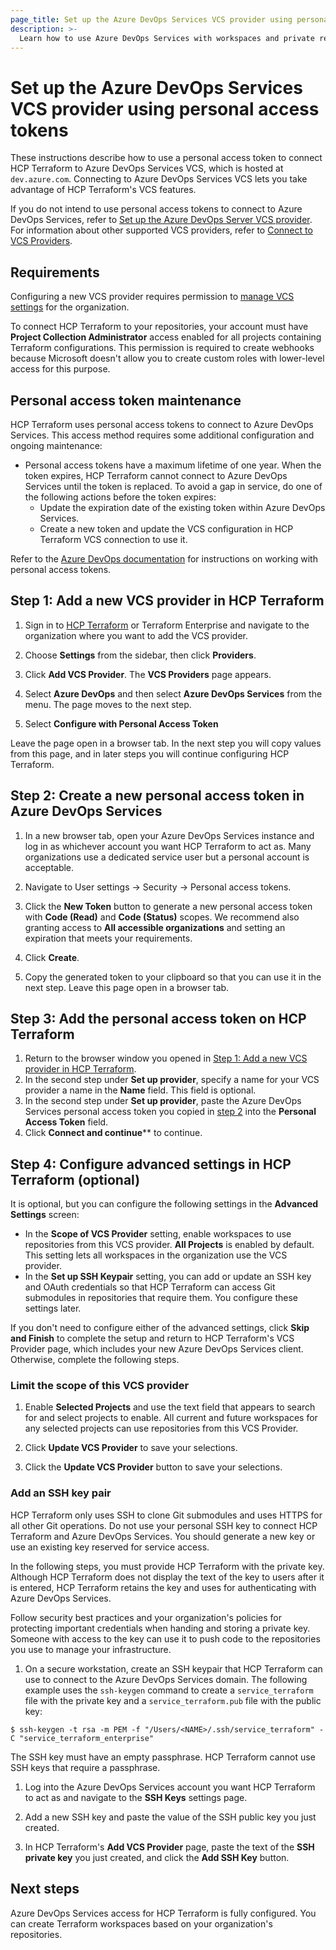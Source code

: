 ```yaml
---
page_title: Set up the Azure DevOps Services VCS provider using personal access tokens
description: >-
  Learn how to use Azure DevOps Services with workspaces and private registry modules in HCP Terraform using personal access tokens.
---
```


# Set up the Azure DevOps Services VCS provider using personal access tokens

These instructions describe how to use a personal access token to connect HCP Terraform to Azure DevOps Services VCS, which is hosted at `dev.azure.com`. Connecting to Azure DevOps Services VCS lets you take advantage of HCP Terraform's VCS features. 

If you do not intend to use personal access tokens to connect to Azure DevOps Services, refer to [Set up the Azure DevOps Server VCS provider](/terraform/cloud-docs/vcs/azure-devops-server). For information about other supported VCS providers, refer to [Connect to VCS Providers](/terraform/cloud-docs/vcs).

## Requirements

Configuring a new VCS provider requires permission to [manage VCS settings](/terraform/cloud-docs/users-teams-organizations/permissions#manage-vcs-settings) for the organization.

To connect HCP Terraform to your repositories, your account must have **Project Collection Administrator** access enabled for all projects containing Terraform configurations. This permission is required to create webhooks because Microsoft doesn't allow you to create custom roles with lower-level access for this purpose.

[permissions-citation]: #intentionally-unused---keep-for-maintainers

## Personal access token maintenance

HCP Terraform uses personal access tokens to connect to Azure DevOps Services. This access method requires some additional configuration and ongoing maintenance:

- Personal access tokens have a maximum lifetime of one year. When the token expires, HCP Terraform cannot connect to Azure DevOps Services until the token is replaced. To avoid a gap in service, do one of the following actions before the token expires:
  - Update the expiration date of the existing token within Azure DevOps Services. 
  - Create a new token and update the VCS configuration in HCP Terraform VCS connection to use it.

Refer to the [Azure DevOps documentation](https://learn.microsoft.com/en-us/azure/devops/organizations/accounts/use-personal-access-tokens-to-authenticate?toc=%2Fazure%2Fdevops%2Forganizations%2Ftoc.json&view=azure-devops&tabs=Windows) for instructions on working with personal access tokens.

## Step 1: Add a new VCS provider in HCP Terraform


1. Sign in to [HCP Terraform](https://app.terraform.io/) or Terraform Enterprise and navigate to the organization where you want to add the VCS provider.

1. Choose **Settings** from the sidebar, then click **Providers**.

1. Click **Add VCS Provider**. The **VCS Providers** page appears.

1. Select **Azure DevOps** and then select **Azure DevOps Services** from the menu. The page moves to the next step.

1. Select **Configure with Personal Access Token**

Leave the page open in a browser tab. In the next step you will copy values from this page, and in later steps you will continue configuring HCP Terraform.

## Step 2: Create a new personal access token in Azure DevOps Services

1. In a new browser tab, open your Azure DevOps Services instance and log in as whichever account you want HCP Terraform to act as. Many organizations use a dedicated service user but a personal account is acceptable.

1. Navigate to User settings -> Security -> Personal access tokens.

1. Click the **New Token** button to generate a new personal access token with **Code (Read)** and **Code (Status)** scopes. We recommend also granting access to **All accessible organizations** and setting an expiration that meets your requirements. 

1. Click **Create**.

1. Copy the generated token to your clipboard so that you can use it in the next step. Leave this page open in a browser tab.


## Step 3: Add the personal access token on HCP Terraform

1. Return to the browser window you opened in [Step 1: Add a new VCS provider in HCP Terraform](#step-1-add-a-new-vcs-provider-in-hcp-terraform). 
1. In the second step under  **Set up provider**,  specify a name for your VCS provider a name in the **Name** field. This field is optional. 
1. In the second step under  **Set up provider**,  paste the Azure DevOps Services personal access token you copied in [step 2](#step-2-create-a-new-personal-access-token-in-azure-devops-services) into the **Personal Access Token** field. 
1. Click **Connect and continue**** to continue.

## Step 4: Configure advanced settings in HCP Terraform (optional)

It is optional, but you can configure the following settings in the **Advanced Settings** screen:
- In the **Scope of VCS Provider** setting, enable workspaces to use repositories from this VCS provider. **All Projects** is enabled by default. This setting lets all workspaces in the organization use the VCS provider.
- In the **Set up SSH Keypair** setting, you can add or update an SSH key and OAuth credentials so that HCP Terraform can access Git submodules in repositories that require them. You configure these settings later.

If you don't need to configure either of the advanced settings, click **Skip and Finish** to complete the setup and return to HCP Terraform's VCS Provider page, which includes your new Azure DevOps Services client. Otherwise, complete the following steps.

### Limit the scope of this VCS provider

1. Enable **Selected Projects** and use the text field that appears to search for and select projects to enable. All current and future workspaces for any selected projects can use repositories from this VCS Provider.
1. Click **Update VCS Provider** to save your selections.

1. Click the **Update VCS Provider** button to save your selections.

### Add an SSH key pair

HCP Terraform only uses SSH to clone Git submodules and uses HTTPS for all other Git operations.
Do not use your personal SSH key to connect HCP Terraform and Azure DevOps Services. You should generate a new key or use an existing key reserved for service access.

In the following steps, you must provide HCP Terraform with the private key. Although HCP Terraform does not display the text of the key to users after it is entered, HCP Terraform retains the key and uses for authenticating with Azure DevOps Services.

<Warning>

Follow security best practices and your organization's policies for protecting important credentials when handing and storing a private key. Someone with access to the key can use it to push code to the repositories you use to manage your infrastructure.

</Warning>

1. On a secure workstation, create an SSH keypair that HCP Terraform can use to connect to the Azure DevOps Services domain. The following example uses the `ssh-keygen` command to create a `service_terraform` file with the private key and a `service_terraform.pub` file with the public key:

  ```shell-session
  $ ssh-keygen -t rsa -m PEM -f "/Users/<NAME>/.ssh/service_terraform" -C "service_terraform_enterprise"
  ```

  <Warning>

  The SSH key must have an empty passphrase. HCP Terraform cannot use SSH keys that require a passphrase.

  </Warning>

1. Log into the Azure DevOps Services account you want HCP Terraform to act as and navigate to the **SSH Keys** settings page. 

1. Add a new SSH key and paste the value of the SSH public key you just created.

1. In HCP Terraform's **Add VCS Provider** page, paste the text of the **SSH private key** you just created, and click the **Add SSH Key** button.

## Next steps

Azure DevOps Services access for HCP Terraform is fully configured. You can create Terraform workspaces based on your organization's repositories.
